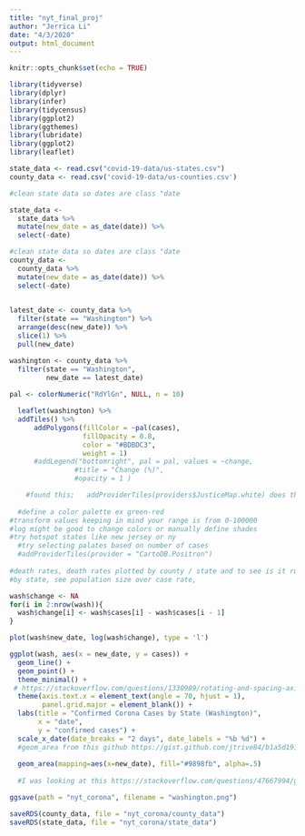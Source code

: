 ```yaml
---
title: "nyt_final_proj"
author: "Jerrica Li"
date: "4/3/2020"
output: html_document
---
```


```r
knitr::opts_chunk$set(echo = TRUE)
```

```r
library(tidyverse)
library(dplyr)
library(infer)
library(tidycensus)
library(ggplot2)
library(ggthemes)
library(lubridate)
library(ggplot2)
library(leaflet)
```

```r
state_data <- read.csv("covid-19-data/us-states.csv") 
county_data <- read.csv('covid-19-data/us-counties.csv')
```

```r
#clean state data so dates are class "date

state_data <- 
  state_data %>% 
  mutate(new_date = as_date(date)) %>% 
  select(-date)

#clean state data so dates are class "date
county_data <- 
  county_data %>% 
  mutate(new_date = as_date(date)) %>% 
  select(-date)
  
```

```r

latest_date <- county_data %>% 
  filter(state == "Washington") %>% 
  arrange(desc(new_date)) %>% 
  slice(1) %>% 
  pull(new_date)

washington <- county_data %>% 
  filter(state == "Washington", 
         new_date == latest_date)
  
pal <- colorNumeric("RdYlGn", NULL, n = 10)

  leaflet(washington) %>% 
  addTiles() %>%
      addPolygons(fillColor = ~pal(cases),
                  fillOpacity = 0.8,
                  color = "#BDBDC3",
                  weight = 1) 
      #addLegend("bottomright", pal = pal, values = ~change,
                #title = "Change (%)",
                #opacity = 1 )

    #found this;   addProviderTiles(providers$JusticeMap.white) does that work??
  
  #define a color palette ex green-red
#transform values keeping in mind your range is from 0-100000
#log might be good to change colors or manually define shades 
#try hotspot states like new jersey or ny 
  #try selecting palates based on number of cases 
  #addProviderTiles(provider = "CartoDB.Positron")
  
#death rates, death rates plotted by county / state and to see is it rural places? urban cities? the south? 
#by state, see population size over case rate, 

```









```r

wash$change <- NA
for(i in 2:nrow(wash)){
  wash$change[i] <- wash$cases[i] - wash$cases[i - 1]
}

plot(wash$new_date, log(wash$change), type = 'l')

```



```r

ggplot(wash, aes(x = new_date, y = cases)) +
  geom_line() +
  geom_point() + 
  theme_minimal() +
 # https://stackoverflow.com/questions/1330989/rotating-and-spacing-axis-labels-in-ggplot2
  theme(axis.text.x = element_text(angle = 70, hjust = 1), 
        panel.grid.major = element_blank()) + 
  labs(title = "Confirmed Corona Cases by State (Washington)", 
       x = "date", 
       y = "confirmed cases") +
  scale_x_date(date_breaks = "2 days", date_labels = "%b %d") +
  #geom_area from this github https://gist.github.com/jtrive84/b1a5d191358883dea1d511d8c78929b6#file-ggplot_auc-r-L9
  
  geom_area(mapping=aes(x=new_date), fill="#9898fb", alpha=.5) 
  
  #I was looking at this https://stackoverflow.com/questions/47667994/ggplot-x-axis-labels-with-all-x-axis-values for the longest time before I realized that I can change this by using scale_x_date()

```

```r
ggsave(path = "nyt_corona", filename = "washington.png")
```

```r
saveRDS(county_data, file = "nyt_corona/county_data")
saveRDS(state_data, file = "nyt_corona/state_data")
```

